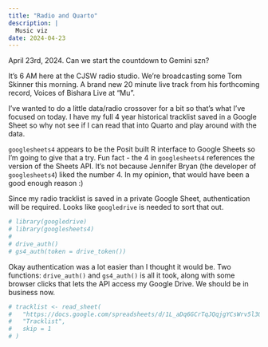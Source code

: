 ```yaml
---
title: "Radio and Quarto"
description: |
  Music viz
date: 2024-04-23
---
```


April 23rd, 2024. Can we start the countdown to Gemini szn?

It's 6 AM here at the CJSW radio studio. We're broadcasting some Tom Skinner this morning. A brand new 20 minute live track from his forthcoming record, Voices of Bishara Live at "Mu".

I've wanted to do a little data/radio crossover for a bit so that's what I've focused on today. I have my full 4 year historical tracklist saved in a Google Sheet so why not see if I can read that into Quarto and play around with the data.

`googlesheets4` appears to be the Posit built R interface to Google Sheets so I'm going to give that a try. Fun fact - the 4 in `googlesheets4` references the version of the Sheets API. It's not because Jennifer Bryan (the developer of `googlesheets4`) liked the number 4. In my opinion, that would have been a good enough reason :)

Since my radio tracklist is saved in a private Google Sheet, authentication will be required. Looks like `googledrive` is needed to sort that out.

```r
# library(googledrive)
# library(googlesheets4)
# 
# drive_auth()
# gs4_auth(token = drive_token())
```

Okay authentication was a lot easier than I thought it would be. Two functions: `drive_auth()` and `gs4_auth()` is all it took, along with some browser clicks that lets the API access my Google Drive. We should be in business now.

```r
# tracklist <- read_sheet(
#   "https://docs.google.com/spreadsheets/d/1L_aDq6GCrTqJQqjgYCsWrv5l3QYM2z09rrs-11KnhvM/edit#gid=0",
#   "Tracklist",
#   skip = 1
# )
```
